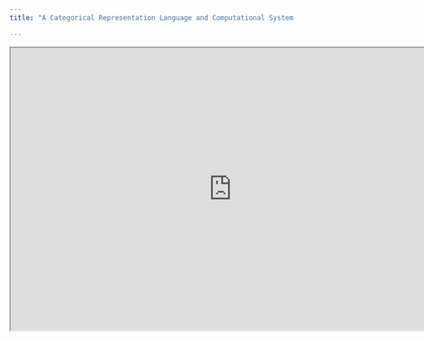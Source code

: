 ```yaml
---
title: "A Categorical Representation Language and Computational System for Knowledge-Based Planning"

---
```


```{=html}
<iframe width="780" height="500" src="
https://arxiv.org/pdf/2305.17208.pdf" ></iframe>
```